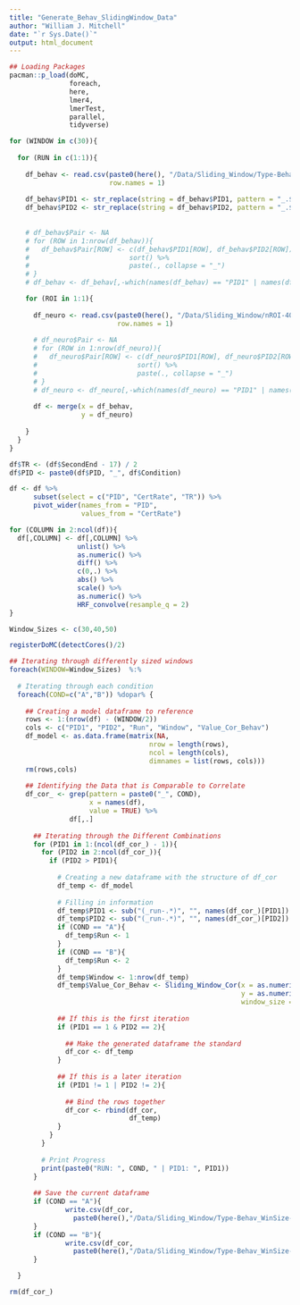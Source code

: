 ```yaml
---
title: "Generate_Behav_SlidingWindow_Data"
author: "William J. Mitchell"
date: "`r Sys.Date()`"
output: html_document
---
```


```r
## Loading Packages
pacman::p_load(doMC,
               foreach,
               here,  
               lmer4,
               lmerTest,
               parallel,
               tidyverse)
```

```r
for (WINDOW in c(30)){
  
  for (RUN in c(1:1)){
   
    df_behav <- read.csv(paste0(here(), "/Data/Sliding_Window/Type-Behav_WinSize-", WINDOW, "_Run-",RUN,".csv"),
                         row.names = 1)
    
    df_behav$PID1 <- str_replace(string = df_behav$PID1, pattern = "_.$", replacement = "")
    df_behav$PID2 <- str_replace(string = df_behav$PID2, pattern = "_.$", replacement = "")
          
    
    # df_behav$Pair <- NA
    # for (ROW in 1:nrow(df_behav)){
    #   df_behav$Pair[ROW] <- c(df_behav$PID1[ROW], df_behav$PID2[ROW]) %>%
    #                         sort() %>%
    #                         paste(., collapse = "_") 
    # }
    # df_behav <- df_behav[,-which(names(df_behav) == "PID1" | names(df_behav) == "PID2" )]

    for (ROI in 1:1){
        
      df_neuro <- read.csv(paste0(here(), "/Data/Sliding_Window/nROI-400_WinSize-", WINDOW, "_Run-",RUN,"_ROI-", ROI,".csv"),
                           row.names = 1)
      
      # df_neuro$Pair <- NA
      # for (ROW in 1:nrow(df_neuro)){
      #   df_neuro$Pair[ROW] <- c(df_neuro$PID1[ROW], df_neuro$PID2[ROW]) %>%
      #                         sort() %>%
      #                         paste(., collapse = "_") 
      # }
      # df_neuro <- df_neuro[,-which(names(df_neuro) == "PID1" | names(df_neuro) == "PID2" )]
      
      df <- merge(x = df_behav,
                  y = df_neuro)
        
    }
  }
}

```

```r
df$TR <- (df$SecondEnd - 17) / 2
df$PID <- paste0(df$PID, "_", df$Condition)
```

```r
df <- df %>%
      subset(select = c("PID", "CertRate", "TR")) %>%
      pivot_wider(names_from = "PID",
                  values_from = "CertRate")
```

```r
for (COLUMN in 2:ncol(df)){
  df[,COLUMN] <- df[,COLUMN] %>%
                 unlist() %>%
                 as.numeric() %>%
                 diff() %>%
                 c(0,.) %>%
                 abs() %>%
                 scale() %>%
                 as.numeric() %>%
                 HRF_convolve(resample_q = 2)
}
```

```r
Window_Sizes <- c(30,40,50)
```

```r
registerDoMC(detectCores()/2)
```

```r
## Iterating through differently sized windows
foreach(WINDOW=Window_Sizes)  %:% 
  
  # Iterating through each condition
  foreach(COND=c("A","B")) %dopar% {
  
    ## Creating a model dataframe to reference
    rows <- 1:(nrow(df) - (WINDOW/2))
    cols <- c("PID1", "PID2", "Run", "Window", "Value_Cor_Behav")
    df_model <- as.data.frame(matrix(NA,
                                   nrow = length(rows), 
                                   ncol = length(cols),
                                   dimnames = list(rows, cols)))
    rm(rows,cols)
  
    ## Identifying the Data that is Comparable to Correlate
    df_cor_ <- grep(pattern = paste0("_", COND),
                    x = names(df), 
                    value = TRUE) %>%
               df[,.]
      
      ## Iterating through the Different Combinations
      for (PID1 in 1:(ncol(df_cor_) - 1)){
        for (PID2 in 2:ncol(df_cor_)){
          if (PID2 > PID1){
            
            # Creating a new dataframe with the structure of df_cor
            df_temp <- df_model
            
            # Filling in information
            df_temp$PID1 <- sub("(_run-.*)", "", names(df_cor_)[PID1])
            df_temp$PID2 <- sub("(_run-.*)", "", names(df_cor_)[PID2])
            if (COND == "A"){
              df_temp$Run <- 1
            }
            if (COND == "B"){
              df_temp$Run <- 2
            }
            df_temp$Window <- 1:nrow(df_temp)
            df_temp$Value_Cor_Behav <- Sliding_Window_Cor(x = as.numeric(unlist(df_cor_[,PID1])),
                                                          y = as.numeric(unlist(df_cor_[,PID2])),
                                                          window_size = WINDOW)
            
            ## If this is the first iteration
            if (PID1 == 1 & PID2 == 2){
              
              ## Make the generated dataframe the standard
              df_cor <- df_temp
            }
            
            ## If this is a later iteration
            if (PID1 != 1 | PID2 != 2){
              
              ## Bind the rows together
              df_cor <- rbind(df_cor,
                              df_temp)
            }
          }
        }
        
        # Print Progress
        print(paste0("RUN: ", COND, " | PID1: ", PID1))
      }
      
      ## Save the current dataframe
      if (COND == "A"){
              write.csv(df_cor,
                paste0(here(),"/Data/Sliding_Window/Type-Behav_WinSize-", WINDOW,"_Run-1.csv"))
      }
      if (COND == "B"){
              write.csv(df_cor,
                paste0(here(),"/Data/Sliding_Window/Type-Behav_WinSize-", WINDOW,"_Run-2.csv"))
      }

  }

```

```r
rm(df_cor_)
```